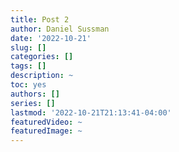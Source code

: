 ```yaml
---
title: Post 2
author: Daniel Sussman
date: '2022-10-21'
slug: []
categories: []
tags: []
description: ~
toc: yes
authors: []
series: []
lastmod: '2022-10-21T21:13:41-04:00'
featuredVideo: ~
featuredImage: ~
---
```

